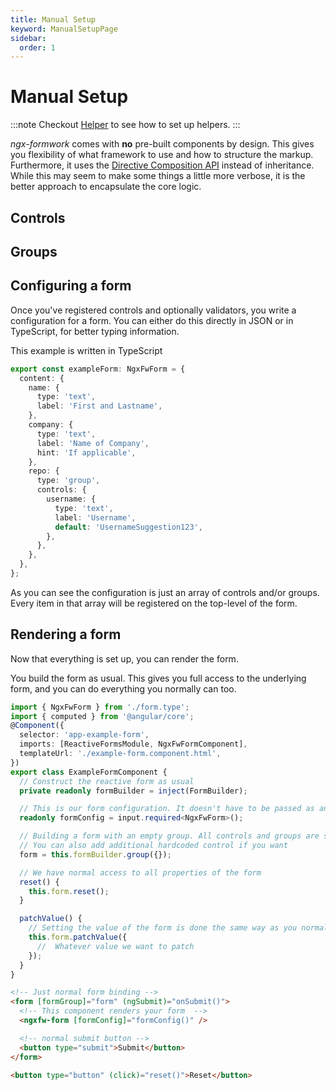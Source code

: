 ```yaml
---
title: Manual Setup
keyword: ManualSetupPage
sidebar:
  order: 1
---
```


# Manual Setup



:::note
Checkout [Helper](/guides/improvements) to see how to set up helpers.
:::

_ngx-formwork_ comes with **no** pre-built components by design. This gives you flexibility of what framework to use and how to structure the markup. Furthermore, it uses the [Directive Composition API](https://angular.dev/guide/directives/directive-composition-api) instead of inheritance. While this may seem to make some things a little more verbose, it is the better approach to encapsulate the core logic.

## Controls

<ControlSetup />

## Groups

<GroupSetup />

## Configuring a form

Once you've registered controls and optionally validators, you write a configuration for a form. You can either do this directly in JSON or in TypeScript, for better typing information.

This example is written in TypeScript

```ts title="example.form.ts"
export const exampleForm: NgxFwForm = {
  content: {
    name: {
      type: 'text',
      label: 'First and Lastname',
    },
    company: {
      type: 'text',
      label: 'Name of Company',
      hint: 'If applicable',
    },
    repo: {
      type: 'group',
      controls: {
        username: {
          type: 'text',
          label: 'Username',
          default: 'UsernameSuggestion123',
        },
      },
    },
  },
};
```

As you can see the configuration is just an array of controls and/or groups. Every item in that array will be registered on the top-level of the form.

## Rendering a form

Now that everything is set up, you can render the form.

You build the form as usual. This gives you full access to the underlying form, and you can do everything you normally can too.

```ts title="example-form.component.ts"
import { NgxFwForm } from './form.type';
import { computed } from '@angular/core';
@Component({
  selector: 'app-example-form',
  imports: [ReactiveFormsModule, NgxFwFormComponent],
  templateUrl: './example-form.component.html',
})
export class ExampleFormComponent {
  // Construct the reactive form as usual
  private readonly formBuilder = inject(FormBuilder);

  // This is our form configuration. It doesn't have to be passed as an input. You could also have a service that gets this or just import it from a file.
  readonly formConfig = input.required<NgxFwForm>();

  // Building a form with an empty group. All controls and groups are self-registering
  // You can also add additional hardcoded control if you want
  form = this.formBuilder.group({});

  // We have normal access to all properties of the form
  reset() {
    this.form.reset();
  }

  patchValue() {
    // Setting the value of the form is done the same way as you normally would
    this.form.patchValue({
      //  Whatever value we want to patch
    });
  }
}
```

```html title="example-form.component.ts"
<!-- Just normal form binding -->
<form [formGroup]="form" (ngSubmit)="onSubmit()">
  <!-- This component renders your form  -->
  <ngxfw-form [formConfig]="formConfig()" />

  <!-- normal submit button -->
  <button type="submit">Submit</button>
</form>

<button type="button" (click)="reset()">Reset</button>
```
